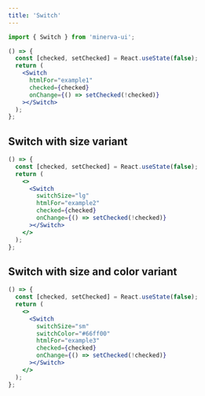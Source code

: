 ```yaml
---
title: 'Switch'
---
```



```js
import { Switch } from 'minerva-ui';
```

```jsx
() => {
  const [checked, setChecked] = React.useState(false);
  return (
    <Switch
      htmlFor="example1"
      checked={checked}
      onChange={() => setChecked(!checked)}
    ></Switch>
  );
};
```

## Switch with size variant

```jsx
() => {
  const [checked, setChecked] = React.useState(false);
  return (
    <>
      <Switch
        switchSize="lg"
        htmlFor="example2"
        checked={checked}
        onChange={() => setChecked(!checked)}
      ></Switch>
    </>
  );
};
```

## Switch with size and color variant

```jsx
() => {
  const [checked, setChecked] = React.useState(false);
  return (
    <>
      <Switch
        switchSize="sm"
        switchColor="#66ff00"
        htmlFor="example3"
        checked={checked}
        onChange={() => setChecked(!checked)}
      ></Switch>
    </>
  );
};
```
